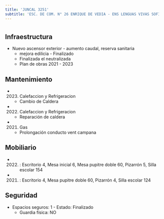 ```yaml
---
title: 'JUNCAL 3251'
subtitle: 'ESC. DE COM. N° 26 ENRIQUE DE VEDIA - ENS LENGUAS VIVAS SOFIA DE SPANGENBERG - ESCUELA DE MAESTROS ([A] 04)'
---
```


#
## Infraestructura

* Nuevo ascensor exterior - aumento caudal, reserva sanitaria 
    + mejora edilicia - Finalizado 
    + Finalizada el neutralizada 
    + Plan de obras 2021 - 2023 






## Mantenimiento

*  (2023) Calefaccion y Refrigeracion 
    + Cambio de Caldera

*  (2022) Calefaccion y Refrigeracion 
    + Reparación de caldera

*  (2021) Gas 
    + Prolongación conducto vent campana





## Mobiliario

*  (2022) : Escritorio 4, Mesa inicial 6, Mesa pupitre doble 60, Pizarrón 5, Silla escolar 154 

*  (2021) : Escritorio 4, Mesa pupitre doble 60, Pizarrón 4, Silla escolar 124 





## Seguridad

*  Espacios seguros: 1 - Estado: Finalizado 
    + Guardia física: NO



